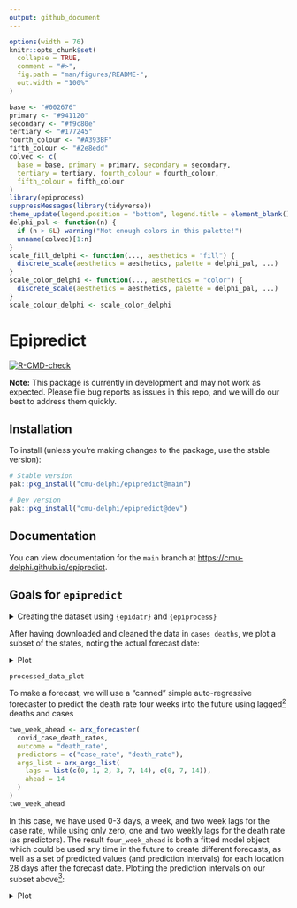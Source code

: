 ```yaml
---
output: github_document
---
```


<!-- README.md is generated from README.Rmd. Please edit that file -->

```r
options(width = 76)
knitr::opts_chunk$set(
  collapse = TRUE,
  comment = "#>",
  fig.path = "man/figures/README-",
  out.width = "100%"
)
```

```r
base <- "#002676"
primary <- "#941120"
secondary <- "#f9c80e"
tertiary <- "#177245"
fourth_colour <- "#A393BF"
fifth_colour <- "#2e8edd"
colvec <- c(
  base = base, primary = primary, secondary = secondary,
  tertiary = tertiary, fourth_colour = fourth_colour,
  fifth_colour = fifth_colour
)
library(epiprocess)
suppressMessages(library(tidyverse))
theme_update(legend.position = "bottom", legend.title = element_blank())
delphi_pal <- function(n) {
  if (n > 6L) warning("Not enough colors in this palette!")
  unname(colvec)[1:n]
}
scale_fill_delphi <- function(..., aesthetics = "fill") {
  discrete_scale(aesthetics = aesthetics, palette = delphi_pal, ...)
}
scale_color_delphi <- function(..., aesthetics = "color") {
  discrete_scale(aesthetics = aesthetics, palette = delphi_pal, ...)
}
scale_colour_delphi <- scale_color_delphi
```

# Epipredict

<!-- badges: start -->
[![R-CMD-check](https://github.com/cmu-delphi/epipredict/actions/workflows/R-CMD-check.yaml/badge.svg)](https://github.com/cmu-delphi/epipredict/actions/workflows/R-CMD-check.yaml)
<!-- badges: end -->

**Note:** This package is currently in development and may not work as expected. Please file bug reports as issues in this repo, and we will do our best to address them quickly.

## Installation

To install (unless you're making changes to the package, use the stable version):

```r
# Stable version
pak::pkg_install("cmu-delphi/epipredict@main")

# Dev version
pak::pkg_install("cmu-delphi/epipredict@dev")
```

## Documentation

You can view documentation for the `main` branch at <https://cmu-delphi.github.io/epipredict>.

## Goals for `epipredict`

<details>
<summary> Creating the dataset using `{epidatr}` and `{epiprocess}` </summary>
This dataset can be found in the package as <TODO DOESN'T EXIST>; we demonstrate some of the typically ubiquitous cleaning operations needed to be able to forecast.
First we pull both jhu-csse cases and deaths from [`{epidatr}`](https://cmu-delphi.github.io/epidatr/) package:
```r
cases <- pub_covidcast(
  source = "jhu-csse",
  signals = "confirmed_incidence_prop",
  time_type = "day",
  geo_type = "state",
  time_values = epirange(20200601, 20220101),
  geo_values = "*"
) |>
  select(geo_value, time_value, case_rate = value)

deaths <- pub_covidcast(
  source = "jhu-csse",
  signals = "deaths_incidence_prop",
  time_type = "day",
  geo_type = "state",
  time_values = epirange(20200601, 20220101),
  geo_values = "*"
) |>
  select(geo_value, time_value, death_rate = value)
cases_deaths <-
  full_join(cases, deaths, by = c("time_value", "geo_value")) |>
  as_epi_df(as_of = as.Date("2022-01-01"))
plot_locations <- c("ca", "ma", "ny", "tx")
# plotting the data as it was downloaded
cases_deaths |>
  filter(geo_value %in% plot_locations) |>
  pivot_longer(cols = c("case_rate", "death_rate"), names_to = "source") |>
  ggplot(aes(x = time_value, y = value)) +
  geom_line() +
  facet_grid(source ~ geo_value, scale = "free") +
  scale_x_date(date_breaks = "3 months", date_labels = "%Y %b") +
  theme(axis.text.x = element_text(angle = 90, hjust = 1))
```
As with basically any dataset, there is some cleaning that we will need to do to make it actually usable; we'll use some utilities from [`{epiprocess}`](https://cmu-delphi.github.io/epiprocess/) for this.
First, to eliminate some of the noise coming from daily reporting, we do 7 day averaging over a trailing window[^1]:

[^1]: This makes it so that any given day of the processed timeseries only depends on the previous week, which means that we avoid leaking future values when making a forecast.

```r
cases_deaths <-
  cases_deaths |>
  group_by(geo_value) |>
  epi_slide(
    cases_7dav = mean(case_rate, na.rm = TRUE),
    death_rate_7dav = mean(death_rate, na.rm = TRUE),
    .window_size = 7
  ) |>
  ungroup() |>
  mutate(case_rate = NULL, death_rate = NULL) |>
  rename(case_rate = cases_7dav, death_rate = death_rate_7dav)
```

Then trimming outliers, most especially negative values:
```r
cases_deaths <-
  cases_deaths |>
  group_by(geo_value) |>
  mutate(
    outlr_death_rate = detect_outlr_rm(time_value, death_rate, detect_negatives = TRUE),
    outlr_case_rate = detect_outlr_rm(time_value, case_rate, detect_negatives = TRUE)
  ) |>
  unnest(cols = starts_with("outlr"), names_sep = "_") |>
  ungroup() |>
  mutate(
    death_rate = outlr_death_rate_replacement,
    case_rate = outlr_case_rate_replacement
  ) |>
  select(geo_value, time_value, case_rate, death_rate)
cases_deaths
```
</details>

After having downloaded and cleaned the data in `cases_deaths`, we plot a subset
of the states, noting the actual forecast date:

<details>
<summary> Plot </summary>
```r
forecast_date_label <-
  tibble(
    geo_value = rep(plot_locations, 2),
    source = c(rep("case_rate", 4), rep("death_rate", 4)),
    dates = rep(forecast_date - 7 * 2, 2 * length(plot_locations)),
    heights = c(rep(150, 4), rep(1.0, 4))
  )
processed_data_plot <-
  cases_deaths |>
  filter(geo_value %in% plot_locations) |>
  pivot_longer(cols = c("case_rate", "death_rate"), names_to = "source") |>
  ggplot(aes(x = time_value, y = value)) +
  geom_line() +
  facet_grid(source ~ geo_value, scale = "free") +
  geom_vline(aes(xintercept = forecast_date)) +
  geom_text(
    data = forecast_date_label, aes(x = dates, label = "forecast\ndate", y = heights), size = 3, hjust = "right"
  ) +
  scale_x_date(date_breaks = "3 months", date_labels = "%Y %b") +
  theme(axis.text.x = element_text(angle = 90, hjust = 1))
```
</details>
```r
processed_data_plot
```

To make a forecast, we will use a "canned" simple auto-regressive forecaster to predict the death rate four weeks into the future using lagged[^3] deaths and cases

[^3]: lagged by 3 in this context meaning using the value from 3 days ago.

```r
two_week_ahead <- arx_forecaster(
  covid_case_death_rates,
  outcome = "death_rate",
  predictors = c("case_rate", "death_rate"),
  args_list = arx_args_list(
    lags = list(c(0, 1, 2, 3, 7, 14), c(0, 7, 14)),
    ahead = 14
  )
)
two_week_ahead
```

In this case, we have used 0-3 days, a week, and two week lags for the case
rate, while using only zero, one and two weekly lags for the death rate (as
predictors).
The result `four_week_ahead` is both a fitted model object which could be used
any time in the future to create different forecasts, as well as a set of
predicted values (and prediction intervals) for each location 28 days after the
forecast date.
Plotting the prediction intervals on our subset above[^2]: 

[^2]: Alternatively, you could call `auto_plot(four_week_ahead)` to get the full collection of forecasts. This is too busy for the space we have for plotting here.

<details>
<summary> Plot </summary>
This is the same kind of plot as `processed_data_plot` above, but with the past data narrowed somewhat
```r
narrow_data_plot <-
  cases_deaths |>
  filter(time_value > "2021-04-01") |>
  filter(geo_value %in% plot_locations) |>
  pivot_longer(cols = c("case_rate", "death_rate"), names_to = "source") |>
  ggplot(aes(x = time_value, y = value)) +
  geom_line() +
  facet_grid(source ~ geo_value, scale = "free") +
  geom_vline(aes(xintercept = forecast_date)) +
  geom_text(
    data = forecast_date_label, aes(x = dates, label = "forecast\ndate", y = heights), size = 3, hjust = "right"
  ) +
  scale_x_date(date_breaks = "3 months", date_labels = "%Y %b") +
  theme(axis.text.x = element_text(angle = 90, hjust = 1))
```

Putting that together with a plot of the bands, and a plot of the median prediction.
```r
epiworkflow <- four_week_ahead$epi_workflow
restricted_predictions <-
  four_week_ahead$predictions |>
  filter(geo_value %in% plot_locations) |>
  rename(time_value = target_date, value = .pred) |>
  mutate(source = "death_rate")
forecast_plot <-
  narrow_data_plot |>
  epipredict:::plot_bands(
    restricted_predictions,
    levels = 0.9,
    fill = primary
  ) +
  geom_point(data = restricted_predictions, aes(y = .data$value), color = secondary)
```

```r
forecast_plot
```
The yellow dot gives the median prediction, while the red interval gives the 5-95%  inter-quantile range.
For this particular day and these locations, the forecasts are relatively accurate, with the true data being within the 25-75% interval.
A couple of things to note:
